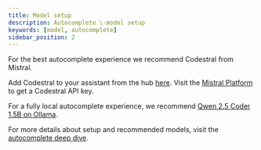 ```yaml
---
title: Model setup
description: Autocomplete \-model setup
keywords: [model, autocomplete]
sidebar_position: 2
---
```



For the best autocomplete experience we recommend Codestral from Mistral.

Add Codestral to your assistant from the hub [here](https://hub.continue.dev/mistral/codestral). Visit the [Mistral Platform](https://console.mistral.ai/codestral) to get a Codestral API key.

For a fully local autocomplete experience, we recommend [Qwen 2.5 Coder 1.5B on Ollama](https://hub.continue.dev/ollama/qwen2.5-coder-1.5b).

For more details about setup and recommended models, visit the [autocomplete deep dive](../customize/deep-dives/autocomplete.mdx).
